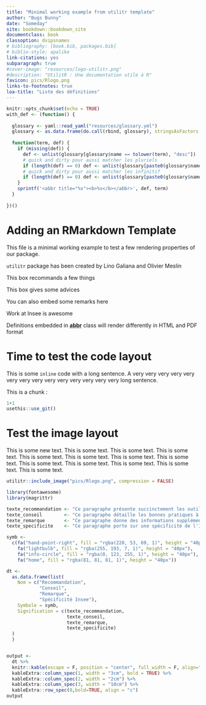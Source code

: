 ```yaml
---
title: "Minimal working example from utilitr template"
author: "Bugs Bunny"
date: "Someday"
site: bookdown::bookdown_site
documentclass: book
classoption: dvipsnames
# bibliography: [book.bib, packages.bib]
# biblio-style: apalike
link-citations: yes
subparagraph: true
#cover-image: "resources/logo-utilitr.png"
#description: "UtilitR : Une documentation utile à R"
favicon: pics/Rlogo.png
links-to-footnotes: true
loa-title: "Liste des définitions"
---
```


```r
knitr::opts_chunk$set(echo = TRUE)
with_def <- (function() {
  
  glossary <- yaml::read_yaml("resources/glossary.yml")
  glossary <- as.data.frame(do.call(rbind, glossary), stringsAsFactors = FALSE)
  
  function(term, def) {
    if (missing(def)) {
      def <- unlist(glossary[glossary$name == tolower(term), "desc"])
      # quick and dirty pour aussi matcher les pluriels
      if (length(def) == 0) def <- unlist(glossary[paste0(glossary$name, "s") == tolower(term), "desc"])
      # quick and dirty pour aussi matcher les infinitif
      if (length(def) == 0) def <- unlist(glossary[paste0(glossary$name, "r") == tolower(term), "desc"])
    }
    sprintf('<abbr title="%s"><b>%s</b></abbr>', def, term)
  }
  
})()
```



# Adding an RMarkdown Template

This file is a minimal working example to test a few rendering properties
of our package.

::: auteurs
`utilitr` package has been created by Lino Galiana and Olivier Meslin
:::

::: recommandation
This box recommands a few things
:::

::: conseil
This box gives some advices
:::

::: remarque
You can also embed some remarks here
:::

::: specificite
Work at Insee is awesome
:::

Definitions embedded in
<abbr title="A CSS class for definitions"><b>abbr</b></abbr>
class will render differently in HTML and PDF format


# Time to test the code layout

This is some `inline` code with a long sentence. A very very very very very very very very very very very very very very long sentence.

This is a chunk :
```r
1+1
usethis::use_git()
```

# Test the image layout

This is some new text. This is some text. This is some text. This is some text. This is some text. This is some text. This is some text. This is some text. This is some text. This is some text. This is some text. This is some text. This is some text.
```r
utilitr::include_image("pics/Rlogo.png", compression = FALSE)
```


```r
library(fontawesome)
library(magrittr)

texte_recommandation <- "Ce paragraphe présente succinctement les outils et les approches les plus adaptés à la tâche concernée. Chaque fiche ne comprend qu'un seul paragraphe de ce type, au début de la fiche."
texte_conseil        <- "Ce paragraphe détaille les bonnes pratiques à adopter."
texte_remarque       <- "Ce paragraphe donne des informations supplémentaires ou formule une mise en garde."
texte_specificite    <- "Ce paragraphe porte sur une spécificité de l'Insee qui a un impact sur l'usage de `R`."

symb <-
  c(fa("hand-point-right", fill = "rgba(220, 53, 69, 1)", height = "40px"),
    fa("lightbulb", fill = "rgba(255, 193, 7, 1)", height = "40px"),
    fa("info-circle", fill = "rgba(0, 123, 255, 1)", height = "40px"),
    fa("home", fill = "rgba(81, 81, 81, 1)", height = "40px"))

dt <- 
  as.data.frame(list(
    Nom = c("Recommandation", 
            "Conseil", 
            "Remarque",
            "Spécificité Insee"), 
    Symbole = symb,
    Signification = c(texte_recommandation, 
                      texte_conseil, 
                      texte_remarque,
                      texte_specificite)
  )
  )


output <- 
  dt %>% 
  knitr::kable(escape = F, position = "center", full_width = F, align="ccl") %>%
  kableExtra::column_spec(1, width = "3cm", bold = TRUE) %>%
  kableExtra::column_spec(2, width = "2cm") %>% 
  kableExtra::column_spec(3, width = "10cm") %>% 
  kableExtra::row_spec(0,bold=TRUE, align = "c")
output
```

